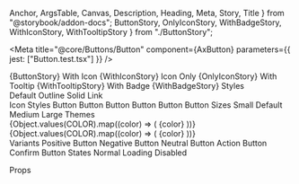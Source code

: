   Anchor,
  ArgsTable,
  Canvas,
  Description,
  Heading,
  Meta,
  Story,
  Title
} from "@storybook/addon-docs";
  ButtonStory,
  OnlyIconStory,
  WithBadgeStory,
  WithIconStory,
  WithTooltipStory
} from "./ButtonStory";

<Meta
  title="@core/Buttons/Button"
  component={AxButton}
  parameters={{ jest: ["Button.test.tsx"] }}
/>

<Anchor storyId="core-buttons-button--button">
  <Title>Button</Title>
</Anchor>

<Description of={AxButton} />

<Canvas>
  <Story name="Button">{ButtonStory}</Story>
</Canvas>

<Anchor storyId="core-buttons-button--with-icon">
  <Heading>With Icon</Heading>
</Anchor>

<Canvas>
  <Story name="With Icon">{WithIconStory}</Story>
</Canvas>

<Anchor storyId="core-buttons-button--only-icon">
  <Heading>Icon Only</Heading>
</Anchor>

<Canvas>
  <Story name="Only Icon">{OnlyIconStory}</Story>
</Canvas>

<Anchor storyId="core-buttons-button--with-tooltip">
  <Heading>With Tooltip</Heading>
</Anchor>

<Canvas>
  <Story name="With Tooltip">{WithTooltipStory}</Story>
</Canvas>

<Anchor storyId="core-buttons-button--with-badge">
  <Heading>With Badge</Heading>
</Anchor>

<Canvas>
  <Story name="With Badge">{WithBadgeStory}</Story>
</Canvas>

<Anchor storyId="core-buttons-button--styles">
  <Heading>Styles</Heading>
</Anchor>

<Canvas>
  <Story name="Styles">
    <div>
      <AxButton type="default">Default</AxButton>
      <AxButton type="outline">Outline</AxButton>
      <AxButton type="solid">Solid</AxButton>
      <AxButton type="link">Link</AxButton>
    </div>
    <div>
      <AxButton.Dropdown type="default" label="Default">
        <AxMenu>
          <AxMenu.Item label="Dropdown menu" />
        </AxMenu>
      </AxButton.Dropdown>
      <AxButton.Dropdown type="outline" label="Outline">
        <AxMenu>
          <AxMenu.Item label="Dropdown menu" />
        </AxMenu>
      </AxButton.Dropdown>
      <AxButton.Dropdown type="solid" label="Solid">
        <AxMenu>
          <AxMenu.Item label="Dropdown menu" />
        </AxMenu>
      </AxButton.Dropdown>
      <AxButton.Dropdown type="link" label="Link">
        <AxMenu>
          <AxMenu.Item label="Dropdown menu" />
        </AxMenu>
      </AxButton.Dropdown>
    </div>
    <div>
      <AxButton.Dropdown split type="default" label="Default">
        <AxMenu>
          <AxMenu.Item label="Dropdown menu" />
        </AxMenu>
      </AxButton.Dropdown>
      <AxButton.Dropdown split type="outline" label="Outline">
        <AxMenu>
          <AxMenu.Item label="Dropdown menu" />
        </AxMenu>
      </AxButton.Dropdown>
      <AxButton.Dropdown split type="solid" label="Solid">
        <AxMenu>
          <AxMenu.Item label="Dropdown menu" />
        </AxMenu>
      </AxButton.Dropdown>
      <AxButton.Dropdown split type="link" label="Link">
        <AxMenu>
          <AxMenu.Item label="Dropdown menu" />
        </AxMenu>
      </AxButton.Dropdown>
    </div>
  </Story>
</Canvas>

<Anchor storyId="core-buttons-button--icon-styles">
  <Heading>Icon Styles</Heading>
</Anchor>

<Canvas>
  <Story name="Icon Styles">
    <AxButton icon={mdiBell}>Button</AxButton>
    <AxButton icon={mdiBell} iconAlign="end">
      Button
    </AxButton>
    <AxButton icon={mdiBell} iconHilight>
      Button
    </AxButton>
    <AxButton icon={mdiBell} iconHilight iconAlign="end">
      Button
    </AxButton>
    <AxButton type="solid" icon={mdiBell} iconHilight>
      Button
    </AxButton>
    <AxButton type="solid" icon={mdiBell} iconHilight iconAlign="end">
      Button
    </AxButton>
  </Story>
</Canvas>

<Anchor storyId="core-buttons-button--sizes">
  <Heading>Sizes</Heading>
</Anchor>

<Canvas>
  <Story name="Sizes">
    <AxButton size="sm">Small</AxButton>
    <AxButton size="default">Default</AxButton>
    <AxButton size="md">Medium</AxButton>
    <AxButton size="lg">Large</AxButton>
  </Story>
</Canvas>

<Anchor storyId="core-buttons-button--themes">
  <Heading>Themes</Heading>
</Anchor>

<Canvas>
  <Story name="Themes">
    <div>
      {Object.values(COLOR).map((color) => (
        <AxButton key={color} color={color}>
          {color}
        </AxButton>
      ))}
    </div>
    <div>
      {Object.values(COLOR).map((color) => (
        <AxButton key={color} type="solid" color={color}>
          {color}
        </AxButton>
      ))}
    </div>
  </Story>
</Canvas>

<Anchor storyId="core-buttons-button--variants">
  <Heading>Variants</Heading>
</Anchor>

<Canvas>
  <Story name="Variants">
    <AxButton.Positive>Positive Button</AxButton.Positive>
    <AxButton.Negative>Negative Button</AxButton.Negative>
    <AxButton.Neutral>Neutral Button</AxButton.Neutral>
    <AxButton.Action message="Done!">Action Button</AxButton.Action>
    <AxButton.Confirm message="Are you sure?">Confirm Button</AxButton.Confirm>
  </Story>
</Canvas>

<Anchor storyId="core-buttons-button--states">
  <Heading>States</Heading>
</Anchor>

<Canvas>
  <Story name="States">
    <AxButton>Normal</AxButton>
    <AxButton isLoading>Loading</AxButton>
    <AxButton isDisabled>Disabled</AxButton>
  </Story>
</Canvas>

<Heading>Props</Heading>

<ArgsTable of={AxButton} sort="requiredFirst" />
